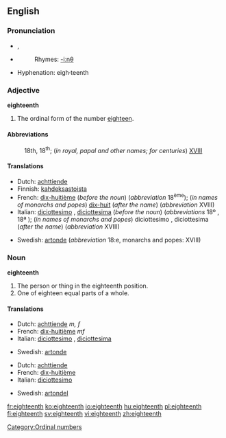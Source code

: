 ==English==

===Pronunciation===
*{{IPA|/ˌeɪˈtiːnθ/}}, {{SAMPA|/%eIti:nT/}}
*{{audio|en-us-eighteenth.ogg|Audio (US)}}
*:Rhymes: [[Rhymes:English:-iːnθ|-iːnθ]]
*Hyphenation: eigh·teenth

===Adjective===
'''eighteenth'''

# The ordinal form of the number [[eighteen]].

====Abbreviations====
:18th, 18<sup>th</sup>; (''in royal, papal and other names; for centuries'') [[XVIII]]

====Translations====
{{top}}
*Dutch: [[achttiende]]
*Finnish: [[kahdeksastoista]]
*French: [[dix-huitième]] (''before the noun'') (''abbreviation'' 18<sup>ème</sup>); (''in names of monarchs and popes'') [[dix-huit]] (''after the name'') (''abbreviation'' XVIII)
*Italian: [[diciottesimo]] {{m}}, [[diciottesima]] {{f}} (''before the noun'') (''abbreviations'' 18º {{m}}, 18ª {{f}}); (''in names of monarchs and popes'') diciottesimo {{m}}, diciottesima {{f}} (''after the name'') (''abbreviation'' XVIII)
{{mid}}
*Swedish: [[artonde]] (''abbreviation'' 18:e, monarchs and popes: XVIII)
{{bottom}}

===Noun===
'''eighteenth'''

# The person or thing in the eighteenth position.
# One of eighteen equal parts of a whole.

====Translations====
{{trans-top|The person or thing in the eighteenth position}}
*Dutch: [[achttiende]] ''m, f''
*French: [[dix-huitième]] ''mf''
*Italian: [[diciottesimo]] {{m}}, [[diciottesima]] {{f}}
{{trans-mid}}
*Swedish: [[artonde]]
{{trans-bottom}}

{{trans-top|One of eighteen equal parts of a whole}}
*Dutch: [[achttiende]] {{n}}
*French: [[dix-huitième]] {{m}}
*Italian: [[diciottesimo]] {{m}}
{{trans-mid}}
*Swedish: [[artondel]]
{{trans-bottom}}

[[Category:Ordinal numbers]]

[[fr:eighteenth]]
[[ko:eighteenth]]
[[io:eighteenth]]
[[hu:eighteenth]]
[[pl:eighteenth]]
[[fi:eighteenth]]
[[sv:eighteenth]]
[[vi:eighteenth]]
[[zh:eighteenth]]